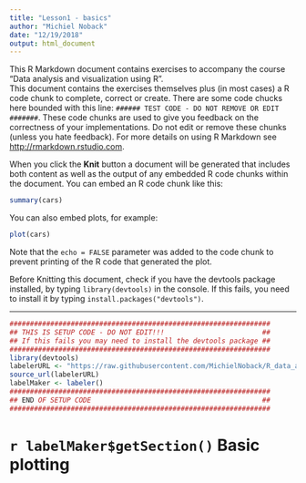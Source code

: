 ```yaml
---
title: "Lesson1 - basics"
author: "Michiel Noback"
date: "12/19/2018"
output: html_document
---
```


This R Markdown document contains exercises to accompany the course "Data analysis and visualization using R".  
This document contains the exercises themselves plus (in most cases) a R code chunk to complete, correct or create.
There are some code chucks here bounded with this line: `###### TEST CODE - DO NOT REMOVE OR EDIT #######`. These code chunks are used to give you feedback on the correctness of your implementations. Do not edit or remove these chunks (unless you hate feedback).
For more details on using R Markdown see <http://rmarkdown.rstudio.com>.

When you click the **Knit** button a document will be generated that includes both content as well as the output of any embedded R code chunks within the document. You can embed an R code chunk like this:

```r
summary(cars)
```

You can also embed plots, for example:

```r
plot(cars)
```

Note that the `echo = FALSE` parameter was added to the code chunk to prevent printing of the R code that generated the plot.

Before Knitting this document, check if you have the devtools package installed, by typing `library(devtools)` in the console. If this fails, you need to install it by typing `install.packages("devtools")`. 

----

```r
################################################################
## THIS IS SETUP CODE - DO NOT EDIT!!!                        ##
## If this fails you may need to install the devtools package ##
################################################################
library(devtools)
labelerURL <- "https://raw.githubusercontent.com/MichielNoback/R_data_analysis_and_visualization/master/exercises/labeler.R"
source_url(labelerURL)
labelMaker <- labeler()
################################################################
## END OF SETUP CODE                                          ##
################################################################
```



# `r labelMaker$getSection()` Basic plotting


